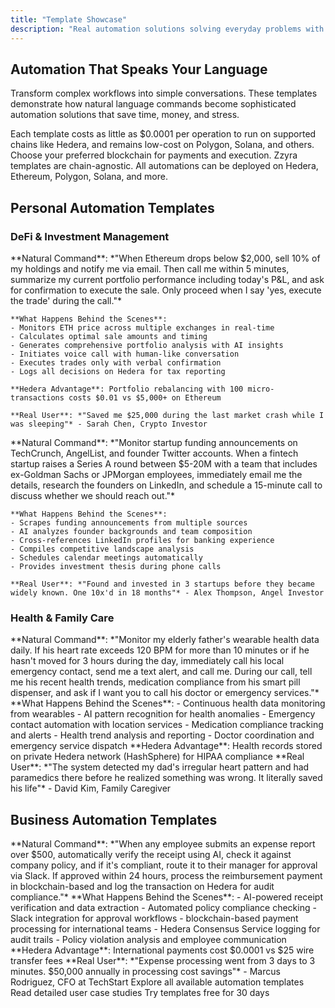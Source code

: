 ```yaml
---
title: "Template Showcase"
description: "Real automation solutions solving everyday problems with natural language commands"
---
```


## Automation That Speaks Your Language

Transform complex workflows into simple conversations. These templates demonstrate how natural language commands become sophisticated automation solutions that save time, money, and stress.

<Info>
  Each template costs as little as $0.0001 per operation to run on supported
  chains like Hedera, and remains low-cost on Polygon, Solana, and others.
  Choose your preferred blockchain for payments and execution.
</Info>

<Note>
  Zzyra templates are chain-agnostic. All automations can be deployed on Hedera,
  Ethereum, Polygon, Solana, and more.
</Note>

## Personal Automation Templates

### DeFi & Investment Management

<AccordionGroup>
  <Accordion title='Personal DeFi Portfolio Guardian' icon='shield-alt'>
    **Natural Command**: *"When Ethereum drops below $2,000, sell 10% of my holdings and notify me via email. Then call me within 5 minutes, summarize my current portfolio performance including today's P&L, and ask for confirmation to execute the sale. Only proceed when I say 'yes, execute the trade' during the call."*
    
    **What Happens Behind the Scenes**:
    - Monitors ETH price across multiple exchanges in real-time
    - Calculates optimal sale amounts and timing
    - Generates comprehensive portfolio analysis with AI insights
    - Initiates voice call with human-like conversation
    - Executes trades only with verbal confirmation
    - Logs all decisions on Hedera for tax reporting
    
    **Hedera Advantage**: Portfolio rebalancing with 100 micro-transactions costs $0.01 vs $5,000+ on Ethereum
    
    **Real User**: *"Saved me $25,000 during the last market crash while I was sleeping"* - Sarah Chen, Crypto Investor
  </Accordion>

  <Accordion title='Investment Opportunity Scanner' icon='search-dollar'>
    **Natural Command**: *"Monitor startup funding announcements on TechCrunch, AngelList, and founder Twitter accounts. When a fintech startup raises a Series A round between $5-20M with a team that includes ex-Goldman Sachs or JPMorgan employees, immediately email me the details, research the founders on LinkedIn, and schedule a 15-minute call to discuss whether we should reach out."*
    
    **What Happens Behind the Scenes**:
    - Scrapes funding announcements from multiple sources
    - AI analyzes founder backgrounds and team composition  
    - Cross-references LinkedIn profiles for banking experience
    - Compiles competitive landscape analysis
    - Schedules calendar meetings automatically
    - Provides investment thesis during phone calls
    
    **Real User**: *"Found and invested in 3 startups before they became widely known. One 10x'd in 18 months"* - Alex Thompson, Angel Investor
  </Accordion>
</AccordionGroup>

### Health & Family Care

<AccordionGroup>
  <Accordion title='Health Monitoring & Family Care' icon='heart-pulse'>
    **Natural Command**: *"Monitor my elderly father's wearable health data
    daily. If his heart rate exceeds 120 BPM for more than 10 minutes or if he
    hasn't moved for 3 hours during the day, immediately call his local
    emergency contact, send me a text alert, and call me. During our call, tell
    me his recent health trends, medication compliance from his smart pill
    dispenser, and ask if I want you to call his doctor or emergency services."*
    **What Happens Behind the Scenes**: - Continuous health data monitoring from
    wearables - AI pattern recognition for health anomalies - Emergency contact
    automation with location services - Medication compliance tracking and
    alerts - Health trend analysis and reporting - Doctor coordination and
    emergency service dispatch **Hedera Advantage**: Health records stored on
    private Hedera network (HashSphere) for HIPAA compliance **Real User**:
    *"The system detected my dad's irregular heart pattern and had paramedics
    there before he realized something was wrong. It literally saved his life"*
    - David Kim, Family Caregiver
  </Accordion>
</AccordionGroup>

## Business Automation Templates

<AccordionGroup>
  <Accordion title='Enterprise Expense Automation' icon='receipt'>
    **Natural Command**: *"When any employee submits an expense report over
    $500, automatically verify the receipt using AI, check it against company
    policy, and if it's compliant, route it to their manager for approval via
    Slack. If approved within 24 hours, process the reimbursement payment in
    blockchain-based and log the transaction on Hedera for audit compliance."*
    **What Happens Behind the Scenes**: - AI-powered receipt verification and
    data extraction - Automated policy compliance checking - Slack integration
    for approval workflows - blockchain-based payment processing for
    international teams - Hedera Consensus Service logging for audit trails -
    Policy violation analysis and employee communication **Hedera Advantage**:
    International payments cost $0.0001 vs $25 wire transfer fees **Real User**:
    *"Expense processing went from 3 days to 3 minutes. $50,000 annually in
    processing cost savings"* - Marcus Rodriguez, CFO at TechStart
  </Accordion>
</AccordionGroup>

<CardGroup cols={3}>
  <Card
    title='Browse Templates'
    icon='grid-2'
    href='/platform/marketplace/overview'>
    Explore all available automation templates
  </Card>
  <Card
    title='Success Stories'
    icon='star'
    href='/platform/marketplace/success-stories'>
    Read detailed user case studies
  </Card>
  <Card title='Get Started' icon='rocket' href='https://www.zzyra.io/templates'>
    Try templates free for 30 days
  </Card>
</CardGroup>
